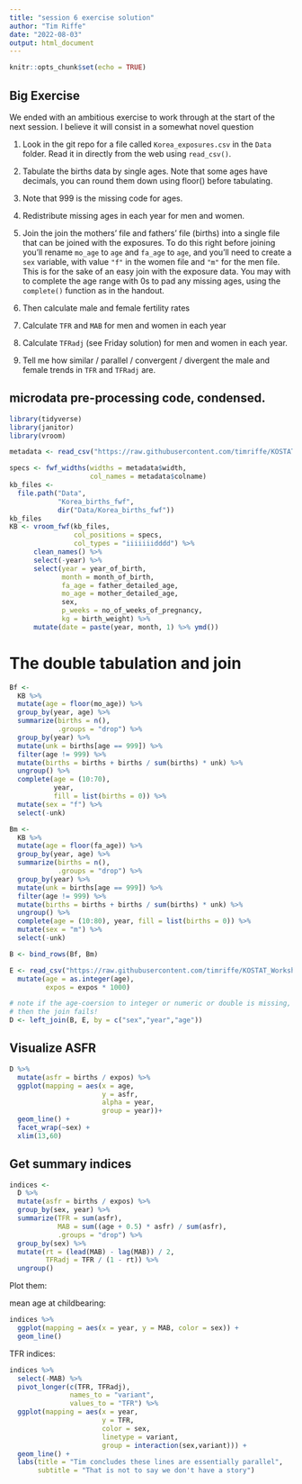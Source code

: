 ```yaml
---
title: "session 6 exercise solution"
author: "Tim Riffe"
date: "2022-08-03"
output: html_document
---
```


```r
knitr::opts_chunk$set(echo = TRUE)
```

## Big Exercise

We ended with an ambitious exercise to work through at the start of the next session. I believe it will consist in a somewhat novel question

1. Look in the git repo for a file called `Korea_exposures.csv` in the `Data` folder. Read it in directly from the web using `read_csv()`.

2. Tabulate the births data by single ages. Note that some ages have decimals, you can round them down using floor() before tabulating.

3. Note that 999 is the missing code for ages.
4. Redistribute missing ages in each year for men and women.
5. Join the join the mothers’ file and fathers’ file (births) into a single file that can be joined with the exposures. To do this right before joining you’ll rename `mo_age` to `age` and `fa_age` to `age`, and you'll need to create a `sex` variable, with value `"f"` in the women file and `"m"` for the men file. This is for the sake of an easy join with the exposure data. You may with to complete the age range with 0s to pad any missing ages, using the `complete()` function as in the handout.
6. Then calculate male and female fertility rates
7. Calculate `TFR` and `MAB` for men and women in each year
8. Calculate `TFRadj` (see Friday solution) for men and women in each year.
9. Tell me how similar / parallel / convergent / divergent the male and female trends in `TFR` and `TFRadj` are.

## microdata pre-processing code, condensed.

```r
library(tidyverse)
library(janitor)
library(vroom)
```


```r
metadata <- read_csv("https://raw.githubusercontent.com/timriffe/KOSTAT_Workshop1/master/Data/Korea_births_fwf_metadata.csv", show_col_types = FALSE)

specs <- fwf_widths(widths = metadata$width,
                    col_names = metadata$colname)
kb_files <-
  file.path("Data",
            "Korea_births_fwf",
            dir("Data/Korea_births_fwf"))
kb_files
KB <- vroom_fwf(kb_files,
                col_positions = specs,
                col_types = "iiiiiiidddd") %>% 
      clean_names() %>% 
      select(-year) %>% 
      select(year = year_of_birth,
             month = month_of_birth,
             fa_age = father_detailed_age,
             mo_age = mother_detailed_age,
             sex,
             p_weeks = no_of_weeks_of_pregnancy,
             kg = birth_weight) %>% 
      mutate(date = paste(year, month, 1) %>% ymd())


```

# The double tabulation and join

```r

Bf <-
  KB %>% 
  mutate(age = floor(mo_age)) %>% 
  group_by(year, age) %>% 
  summarize(births = n(),
            .groups = "drop") %>% 
  group_by(year) %>% 
  mutate(unk = births[age == 999]) %>% 
  filter(age != 999) %>% 
  mutate(births = births + births / sum(births) * unk) %>% 
  ungroup() %>% 
  complete(age = (10:70), 
           year, 
           fill = list(births = 0)) %>% 
  mutate(sex = "f") %>% 
  select(-unk)

Bm <-
  KB %>% 
  mutate(age = floor(fa_age)) %>% 
  group_by(year, age) %>% 
  summarize(births = n(),
            .groups = "drop") %>% 
  group_by(year) %>% 
  mutate(unk = births[age == 999]) %>% 
  filter(age != 999) %>% 
  mutate(births = births + births / sum(births) * unk) %>% 
  ungroup() %>% 
  complete(age = (10:80), year, fill = list(births = 0)) %>% 
  mutate(sex = "m") %>% 
  select(-unk)

B <- bind_rows(Bf, Bm)

E <- read_csv("https://raw.githubusercontent.com/timriffe/KOSTAT_Workshop1/master/Data/Korea_exposures.csv", show_col_types = FALSE) %>% 
  mutate(age = as.integer(age),
         expos = expos * 1000)

# note if the age-coersion to integer or numeric or double is missing, 
# then the join fails!
D <- left_join(B, E, by = c("sex","year","age"))
```

## Visualize ASFR

```r
D %>% 
  mutate(asfr = births / expos) %>% 
  ggplot(mapping = aes(x = age, 
                       y = asfr, 
                       alpha = year, 
                       group = year))+
  geom_line() +
  facet_wrap(~sex) +
  xlim(13,60)
```

## Get summary indices

```r
indices <-
  D %>% 
  mutate(asfr = births / expos) %>% 
  group_by(sex, year) %>% 
  summarize(TFR = sum(asfr),
            MAB = sum((age + 0.5) * asfr) / sum(asfr),
            .groups = "drop") %>% 
  group_by(sex) %>% 
  mutate(rt = (lead(MAB) - lag(MAB)) / 2,
         TFRadj = TFR / (1 - rt)) %>% 
  ungroup()
```

Plot them:

mean age at childbearing:

```r
indices %>% 
  ggplot(mapping = aes(x = year, y = MAB, color = sex)) +
  geom_line()
```

TFR indices:
```r
indices %>% 
  select(-MAB) %>% 
  pivot_longer(c(TFR, TFRadj),
               names_to = "variant",
               values_to = "TFR") %>% 
  ggplot(mapping = aes(x = year, 
                       y = TFR, 
                       color = sex, 
                       linetype = variant, 
                       group = interaction(sex,variant))) +
  geom_line() +
  labs(title = "Tim concludes these lines are essentially parallel",
       subtitle = "That is not to say we don't have a story")
```

